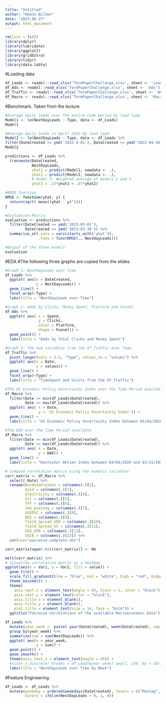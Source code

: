 ```yaml
---
title: "Untitled"
author: "Meeno Wilken"
date: "2023-06-27"
output: html_document
---
```

```r
rm(list = ls())
library(dplyr)
library(lubridate)
library(ggplot2)
library(gridExtra)
library(tidyr)
library(data.table)
```
#Loading data
```r
df_Leads <- readxl::read_xlsx('TermPaperChallenge.xlsx', sheet <- 'Leads')
df_Ads <- readxl::read_xlsx('TermPaperChallenge.xlsx', sheet <- 'Ads')
df_Traffic <- readxl::read_xlsx('TermPaperChallenge.xlsx', sheet <- 'WebsiteTraffic')
df_Macro <- readxl::read_xlsx('TermPaperChallenge.xlsx', sheet <- 'Macro')
```
#Benchmark. Taken from the lecture
```r
#Average daily leads over the entire time period by lead type
Model1 <- lm(NextDayLeads ~ Type, data <- df_Leads)
Model1

#Average daily leads in April 2022 by lead type
Model2 <- lm(NextDayLeads ~ Type, data <- df_Leads %>%
filter(DateCreated >= ymd('2022-4-01'), DateCreated <= ymd('2022-04-30')))
Model2

predictions <- df_Leads %>% 
  transmute(DateCreated,
            NextDayLeads,
            yhat1 = predict(Model1, newdata <- .),
            yhat2 = predict(Model2, newdata <- .),
            # Model 3: Weighted average of models 1 and 2 
            yhat3 = .33*yhat1 + .67*yhat2)

#RMSE function
RMSE <- function(yhat, y) {
  return(sqrt( mean((yhat - y)^2)))
}

#Evaluation Matrix. 
evaluation <- predictions %>% 
  filter(DateCreated >= ymd('2023-03-01'),
         DateCreated <= ymd('2023-03-30')) %>% 
  summarise_at(.vars = vars(starts_with('yhat')),
               .funs = funs(RMSE(., NextDayLeads)))

#Output of the three models
evaluation
```
#EDA 
#The following three graphs are copied from the slides. 
```r
#Graph 1: NextDayLeads over Time
df_Leads %>%
  ggplot( aes(x = DateCreated, 
              y = NextDayLeads)) +
  geom_line() +
  facet_wrap(~Type) +
  labs(title = "NextDayLeads over Time")

#Graph 2: Adds by Clicks, Money Spent, Platform and Funnel
df_Ads %>%
  ggplot( aes( x = Spend, 
               y = Clicks, 
               color = Platform, 
               shape = Funnel)) +
  geom_point() + 
  labs(title = "Adds by Total Clicks and Money Spent")

#Graph 3: The two variables from the df_Traffic over Time
df_Traffic %>%
  pivot_longer(cols = 2:3, "Type", values_to = "values") %>%
  ggplot( aes(x = Date, 
              y = values)) +
  geom_line() +
  facet_wrap(~Type) +
  labs(title = "TimeSpent and Visits from the df_Traffic")
```

```r
#The US Economic Policy Uncertainty Index over the Time Period available
df_Macro %>%
  filter(Date >= min(df_Leads$DateCreated),
         Date <= max(df_Leads$DateCreated)) %>%
  ggplot( aes( x = Date,
               y = `US Economic Policy Uncertainty Index`)) + 
  geom_line() +
  labs(title = "US Economic Policy Uncertainty Index between 04/04/2020 and 03/31/2023")

#The DAX over the Time Period available
df_Macro %>%
  filter(Date >= min(df_Leads$DateCreated),
         Date <= max(df_Leads$DateCreated)) %>%
  ggplot( aes( x = Date,
               y = DAX)) + 
  geom_line() +
  labs(title = "Deutscher Aktien Index between 04/04/2020 and 03/31/2023")

```
```r
# Compute correlation matrix using the numeric variables
corr_matrix <- df_Macro %>% 
  select(-Date) %>%
  rename(Bundesanleihen = colnames(.)[2],
         Gold = colnames(.)[3],
         Electricity = colnames(.)[4],
         Oil = colnames(.)[5],
         FFF = colnames(.)[6],
         Job_posting = colnames(.)[7],
         USEPUI = colnames(.)[8],
         BDI = colnames(.)[9],
         Yield_Spread_GER = colnames(.)[10],
         Yield_Spread_US = colnames(.)[11],
         USD_EUR = colnames(.)[12],
         USCB = colnames(.)[13]) %>%
  cor(use="pairwise.complete.obs")

corr_matrix[upper.tri(corr_matrix)] <- NA

melt(corr_matrix) %>%
# Visualize correlation matrix as a heatmap
ggplot(aes(x = Var1, y = Var2, fill = value)) + 
  geom_tile() +
  scale_fill_gradient2(low = "blue", mid = "white", high = "red", midpoint = 0, na.value = "white") +
  theme_minimal() +
  theme(
    axis.text.x = element_text(angle = 45, hjust = 1, color = "black"),
    axis.text.y = element_text(color = "black"),
    axis.title.x = element_blank(),
    axis.title.y = element_blank(),
    plot.title = element_text(size = 14, face = "bold")) +
  ggtitle("Pairwise Correlations of the available Macroeconomic Data") 

```
```r
df_Leads %>%
  mutate(year_week =  paste( year(DateCreated), week(DateCreated), sep = "-")) %>%
  group_by(year_week) %>%
  summarise(sum = sum(NextDayLeads)) %>%
  ggplot( aes(x = year_week, 
              y = sum)) +
  geom_point() +
  geom_smooth() +
  theme(axis.text.x = element_text(angle = 45)) + 
  #scale_x_discrete( breaks = df_Leads$year_week[ seq(1, 159, by = 10)]) + 
  labs(title = "NextDayLeads over Time by Week") 
```

#Feature Engineering
```r
df_Leads <- df_Leads %>%
  mutate(weekday = ordered(weekdays(DateCreated), levels = c("Montag", "Dienstag", "Mittwoch", "Donnerstag", "Freitag", "Samstag", "Sonntag")),
         binary = ifelse(NextDayLeads > 0, 1, 0))
```

